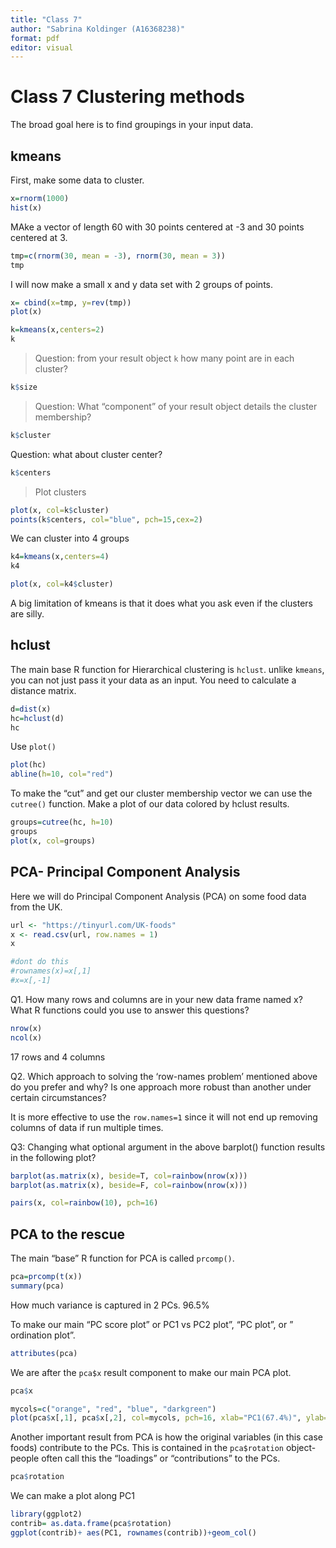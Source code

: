 ```yaml
---
title: "Class 7"
author: "Sabrina Koldinger (A16368238)"
format: pdf
editor: visual
---
```


# Class 7 Clustering methods

The broad goal here is to find groupings in your input data.

## kmeans

First, make some data to cluster.

```r
x=rnorm(1000)
hist(x)
```

MAke a vector of length 60 with 30 points centered at -3 and 30 points centered at 3.

```r
tmp=c(rnorm(30, mean = -3), rnorm(30, mean = 3))
tmp
```

I will now make a small x and y data set with 2 groups of points.

```r
x= cbind(x=tmp, y=rev(tmp))
plot(x)
```

```r
k=kmeans(x,centers=2)
k
```

> Question: from your result object `k` how many point are in each cluster?

```r
k$size
```

> Question: What "component" of your result object details the cluster membership?

```r
k$cluster
```

Question: what about cluster center?
```r
k$centers
```

> Plot clusters

```r
plot(x, col=k$cluster)
points(k$centers, col="blue", pch=15,cex=2)
```
We can cluster into 4 groups

```r
k4=kmeans(x,centers=4)
k4

plot(x, col=k4$cluster)
```

A big limitation of kmeans is that it does what you ask even if the clusters are silly. 


## hclust

The main base R function for Hierarchical clustering is `hclust`. unlike `kmeans`, you can not just pass it your data as an input. You need to calculate a distance matrix. 

```r
d=dist(x)
hc=hclust(d)
hc
```
Use `plot()` 
```r
plot(hc)
abline(h=10, col="red")
```

To make the "cut" and get our cluster membership vector we can use the `cutree()` function.  Make a plot of our data colored by hclust results. 

```r
groups=cutree(hc, h=10)
groups
plot(x, col=groups)
```

## PCA- Principal Component Analysis
Here we will do Principal Component Analysis (PCA) on some food data from the UK. 

```r
url <- "https://tinyurl.com/UK-foods"
x <- read.csv(url, row.names = 1)
x
```

```r
#dont do this
#rownames(x)=x[,1]
#x=x[,-1]
```


Q1. How many rows and columns are in your new data frame named x? What R functions could you use to answer this questions?
```r
nrow(x)
ncol(x)
```
17 rows and 4 columns

Q2. Which approach to solving the ‘row-names problem’ mentioned above do you prefer and why? Is one approach more robust than another under certain circumstances?

It is more effective to use the `row.names=1` since it will not end up removing columns of data if run multiple times. 


Q3: Changing what optional argument in the above barplot() function results in the following plot?
```r
barplot(as.matrix(x), beside=T, col=rainbow(nrow(x)))
barplot(as.matrix(x), beside=F, col=rainbow(nrow(x)))
```

```r
pairs(x, col=rainbow(10), pch=16)
```




## PCA to the rescue
 The main "base" R function for PCA is called `prcomp()`.

```r
pca=prcomp(t(x))
summary(pca)
```

How much variance is captured in 2 PCs.
96.5%

To make our main "PC score plot" or PC1 vs PC2 plot", "PC plot", or " ordination plot".
```r
attributes(pca)
```

We are after the `pca$x` result component to make our main PCA plot. 
```r
pca$x
```
```r
mycols=c("orange", "red", "blue", "darkgreen")
plot(pca$x[,1], pca$x[,2], col=mycols, pch=16, xlab="PC1(67.4%)", ylab="PC2(29%)")
```

Another important result from PCA is how the original variables (in this case foods) contribute to the PCs. 
This is contained in the `pca$rotation` object- people often call this the "loadings" or "contributions" to the PCs. 

```r
pca$rotation
```
We can make a plot along PC1
```r
library(ggplot2)
contrib= as.data.frame(pca$rotation)
ggplot(contrib)+ aes(PC1, rownames(contrib))+geom_col()
```















